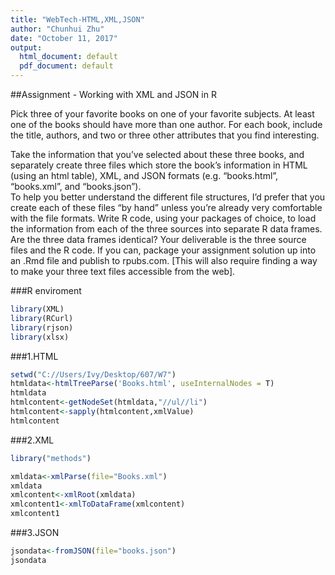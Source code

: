 ```yaml
---
title: "WebTech-HTML,XML,JSON"
author: "Chunhui Zhu"
date: "October 11, 2017"
output:
  html_document: default
  pdf_document: default
---
```


##Assignment - Working with XML and JSON in R 

Pick three of your favorite books on one of your favorite subjects.   At least one of the books should have more than one author.  For each book, include the title, authors, and two or three other attributes that you find interesting. 

Take the information that you've selected about these three books, and separately create three files which store the book's information in HTML (using an html table), XML, and JSON formats (e.g.  "books.html", "books.xml", and "books.json").  
To help you better understand the different file structures, I'd prefer that you create each of these files "by hand" unless you're already very comfortable with the file formats. Write R code, using your packages of choice, to load the information from each of the three sources into separate R data frames.   Are the three data frames identical? Your deliverable is the three source files and the R code.  If you can, package your assignment solution up into an .Rmd file and publish to rpubs.com.  [This will also require finding a way to make your three text files accessible from the web]. 

###R enviroment

```r
library(XML)
library(RCurl)
library(rjson)
library(xlsx)
```

###1.HTML

```r
setwd("C://Users/Ivy/Desktop/607/W7")
htmldata<-htmlTreeParse('Books.html', useInternalNodes = T)
htmldata
htmlcontent<-getNodeSet(htmldata,"//ul//li")
htmlcontent<-sapply(htmlcontent,xmlValue)
htmlcontent
```

###2.XML

```r
library("methods")
```
```r
xmldata<-xmlParse(file="Books.xml")
xmldata
xmlcontent<-xmlRoot(xmldata)
xmlcontent1<-xmlToDataFrame(xmlcontent)
xmlcontent1

```

###3.JSON

```r
jsondata<-fromJSON(file="books.json")
jsondata
```



